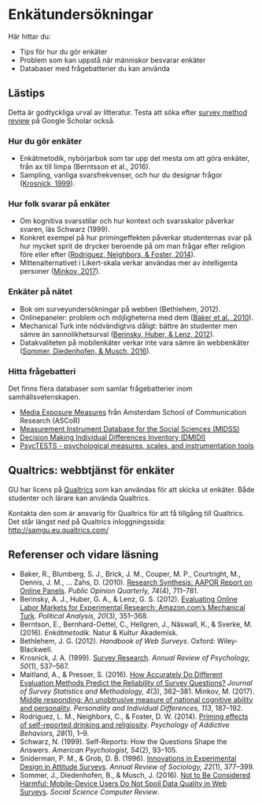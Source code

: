 # Enkätundersökningar {#surveys}

Här hittar du:

- Tips för hur du gör enkäter
- Problem som kan uppstå när människor besvarar enkäter
- Databaser med frågebatterier du kan använda

## Lästips

Detta är godtyckliga urval av litteratur. Testa att söka efter [survey method review](https://scholar.google.se/scholar?q=survey+method+review&btnG=&hl=sv&as_sdt=0%2C5) på Google Scholar också.

### Hur du gör enkäter

- Enkätmetodik, nybörjarbok som tar upp det mesta om att göra enkäter, från ax till limpa (Berntsson et al., 2016).
- Sampling, vanliga svarsfrekvenser, och hur du designar frågor ([Krosnick, 1999](https://doi.org/10.1146/annurev.psych.50.1.537)).

### Hur folk svarar på enkäter

- Om kognitiva svarsstilar och hur kontext och svarsskalor påverkar svaren, läs Schwarz (1999).
- Konkret exempel på hur primingeffekten påverkar studenternas svar på hur mycket sprit de drycker beroende på om man frågar efter religion före eller efter ([Rodriguez, Neighbors, & Foster, 2014](https://doi.org/10.1037/a0031828)).
- Mittenalternativet i Likert-skala verkar användas mer av intelligenta personer ([Minkov, 2017](https://doi.org/10.1016/j.paid.2017.03.041)).

### Enkäter på nätet

- Bok om surveyundersökningar på webben (Bethlehem, 2012).
- Onlinepaneler: problem och möjligheterna med dem ([Baker et al., 2010](https://doi.org/10.1093/poq/nfq048)).
- Mechanical Turk inte nödvändigtvis dåligt: bättre än studenter men sämre än sannolikhetsurval ([Berinsky, Huber, & Lenz, 2012](https://doi.org/10.1093/pan/mpr057)).
- Datakvaliteten på mobilenkäter verkar inte vara sämre än webbenkäter ([Sommer, Diedenhofen, & Musch, 2016](https://doi.org/10.1177/0894439316633452)).

### Hitta frågebatteri {#scales}

Det finns flera databaser som samlar frågebatterier inom samhällsvetenskapen.

- [Media Exposure Measures](https://mediaexposuremeasures.org/) från Amsterdam School of Communication Research (ASCoR)
- [Measurement Instrument Database for the Social Sciences (MIDSS)](http://www.midss.org/)
- [Decision Making Individual Differences Inventory (DMIDI)](http://www.sjdm.org/dmidi/)
- [PsycTESTS - psychological measures, scales, and instrumentation tools](http://www.apa.org/pubs/databases/psyctests/)

## Qualtrics: webbtjänst för enkäter

GU har licens på [Qualtrics](https://www.qualtrics.com/) som kan användas för att skicka ut enkäter. Både studenter och lärare kan använda Qualtrics.

Kontakta den som är ansvarig för Qualtrics för att få tillgång till Qualtrics. Det står längst ned på Qualtrics inloggningssida: <http://samgu.eu.qualtrics.com/>

## Referenser och vidare läsning

- Baker, R., Blumberg, S. J., Brick, J. M., Couper, M. P., Courtright, M., Dennis, J. M., … Zahs, D. (2010). [Research Synthesis: AAPOR Report on Online Panels](https://doi.org/10.1093/poq/nfq048). *Public Opinion Quarterly, 74*(4), 711–781.
- Berinsky, A. J., Huber, G. A., & Lenz, G. S. (2012). [Evaluating Online Labor Markets for Experimental Research: Amazon.com’s Mechanical Turk](https://doi.org/10.1093/pan/mpr057). *Political Analysis, 20*(3), 351–368.
- Berntson, E., Bernhard-Oettel, C., Hellgren, J., Näswall, K., & Sverke, M. (2016). *Enkätmetodik*. Natur & Kultur Akademisk.
- Bethlehem, J. G. (2012). *Handbook of Web Surveys*. Oxford: Wiley-Blackwell.
- Krosnick, J. A. (1999). [Survey Research](https://doi.org/10.1146/annurev.psych.50.1.537). *Annual Review of Psychology, 50*(1), 537–567.
- Maitland, A., & Presser, S. (2016). [How Accurately Do Different Evaluation Methods Predict the Reliability of Survey Questions?](https://doi.org/10.1093/jssam/smw014) *Journal of Survey Statistics and Methodology, 4*(3), 362–381.
Minkov, M. (2017). [Middle responding: An unobtrusive measure of national cognitive ability and personality](https://doi.org/10.1016/j.paid.2017.03.041). *Personality and Individual Differences, 113*, 187–192. 
- Rodriguez, L. M., Neighbors, C., & Foster, D. W. (2014). [Priming effects of self-reported drinking and religiosity](https://doi.org/10.1037/a0031828). *Psychology of Addictive Behaviors, 28*(1), 1–9.
- Schwarz, N. (1999). Self-Reports: How the Questions Shape the Answers. *American Psychologist, 54*(2), 93–105.
- Sniderman, P. M., & Grob, D. B. (1996). [Innovations in Experimental Design in Attitude Surveys](https://doi.org/10.1146/annurev.soc.22.1.377). *Annual Review of Sociology, 22*(1), 377–399.
- Sommer, J., Diedenhofen, B., & Musch, J. (2016). [Not to Be Considered Harmful: Mobile-Device Users Do Not Spoil Data Quality in Web Surveys](https://doi.org/10.1177/0894439316633452). *Social Science Computer Review*. 